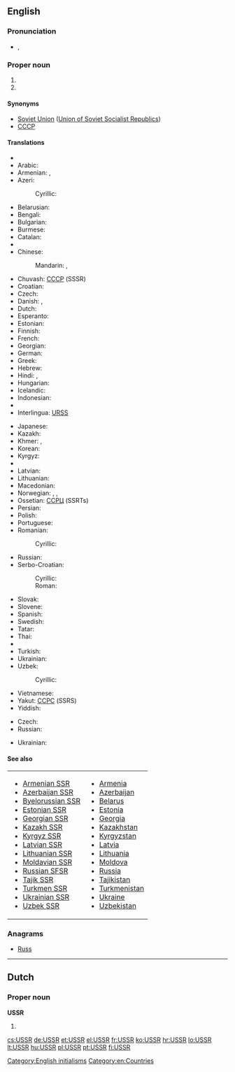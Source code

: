 ==English==
{{wikipedia}}

===Pronunciation===
* {{IPA|/ˌju.ɛs.ɛsˈɑ(r)/}}, {{X-SAMPA|/%yu.es.es.ar/}}

===Proper noun===
{{en-proper noun}}

# {{initialism of|Union of Soviet Socialist Republics}}
# {{initialism of|Ukrainian Soviet Socialist Republic}}

====Synonyms====
* [[Soviet Union]] ([[Union of Soviet Socialist Republics]])
* [[СССР]]

====Translations====
{{trans-top|Union of Soviet Socialist Republics}}
* {{trreq|Abkhaz}}
* Arabic: {{t-|ar|الإتحاد السوفياتي|m|tr=al-ʾittiḥād al-sūfiyātiyy}}
* Armenian: {{t|hy|ՍՍՀՄ|tr=SSHM|sc=Armn}}, {{t|hy|ԽՍՀՄ|tr=XSHM|sc=Armn}}
* Azeri: {{t|az|SSRİ|xs=Azeri}}
*: Cyrillic: {{t|az|ССРИ|sc=Cyrl}}
* Belarusian: {{t-|be|СССР|m|tr=SSSR|xs=Belarusian}}
* Bengali: {{t|bn|সোভিয়েত ইউনিয়ন|tr=sobhiyet i'uniyôn|sc=Beng}}
* Bulgarian: {{t-|bg|СССР|m|tr=SSSR}}
* Burmese: {{t|my|ဆိုဗီယက်ယူနီယံ|tr=hsobiyet yuniyan|sc=Mymr}}
* Catalan: {{t|ca|URSS|f}}
* {{trreq|Chechen}}
* Chinese:
*: Mandarin: {{t-|cmn|蘇聯|sc=Hani}}, {{t-|cmn|苏联|tr=Sūlián|sc=Hani}}
* Chuvash: [[СССР]] (SSSR)
* Croatian: {{t+|hr|SSSR}}
* Czech: {{t+|cs|SSSR|m}}
* Danish: {{t|da|USSR}}, {{t|da|SSSR}}
* Dutch: {{t-|nl|USSR|f}}
* Esperanto: {{t-|eo|USSR|xs=Esperanto}}
* Estonian: {{t|et|NSVL}}
* Finnish: {{t+|fi|SNTL}}
* French: {{t+|fr|URSS|f}}
* Georgian: {{t-|ka|სსრკ|tr=SSRK|sc=Geor|xs=Georgian}}
* German: {{t+|de|UdSSR|f}}
* Greek: {{t+|el|ΕΣΣΔ|f|tr=ESSD}}
* Hebrew: {{t|he|ברית המועצות|f|tr=brit ha-mu'atsot|sc=Hebr}}
* Hindi: {{t|hi|सोवियत संघ|tr=soviyat saṅgh|xs=Hindi}}, {{t|hi|सोवियत यूनियन|tr=soviyat yūniyan|xs=Hindi}}
* Hungarian: {{t+|hu|SZSZKSZ}}
* Icelandic: {{t-|is|Sovétríkin}}
* Indonesian: {{t-|id|Uni Soviet|xs=Indonesian}}
* {{trreq|Ingush}}
* Interlingua: [[URSS]]
{{trans-mid}}
* Japanese: {{t+|ja|ソ連|tr=それん, Soren}}
* Kazakh: {{t-|kk|КСРО|tr=KSRO|sc=Cyrl|xs=Kazakh}}
* Khmer: {{t|km|ស.ស.ស.ស|tr=S.S.S.S.|sc=Khmr|xs=Khmer}}, {{t|km|សហភាពសូវៀត|tr=sahapʰiep sooviet|sc=Khmr}}
* Korean: {{t|ko|소련|tr=Soryeon|sc=Hang}}
* Kyrgyz: {{t|ky|ССРС|tr=SSRS|sc=Cyrl}}
* {{trreq|lo}}
* Latvian: {{t|lv|PSRS}}
* Lithuanian: {{t+|lt|TSRS|xs=Lithuanian}}
* Macedonian: {{t-|mk|СССР|m|tr=SSSR}}
* Norwegian: {{t-|no|Sovjetunionen}}, {{t|no|USSR}}, {{t|no|SSSR}}
* Ossetian: [[ССРЦ]] (SSRTs)
* Persian: {{t|fa|اتحاد شوروی|tr=Ettehâd-e Šuravi|sc=fa-Arab}}
* Polish: {{t+|pl|ZSRR|m}}
* Portuguese: {{t+|pt|URSS|f}}
* Romanian: {{t-|ro|URSS|f}}
*: Cyrillic: {{t|ro|УРСС|f|sc=Cyrl}}
* Russian: {{t+|ru|СССР|m|tr=SSSR}}
* Serbo-Croatian:
*: Cyrillic: {{t|sh|СССР|m|sc=Cyrl|xs=Serbo-Croatian}}
*: Roman: {{t|sh|SSSR|m|xs=Serbo-Croatian}}
* Slovak: {{t|sk|ZSSR|m}}
* Slovene: {{t|sl|ZSSR|f}}
* Spanish: {{t+|es|URSS|f}}
* Swedish: {{t|sv|USSR}}
* Tatar: {{t-|tt|СССР|m|tr=SSSR|sc=Cyrl|xs=Tatar}}
* Thai: {{t|th|ม่านเหล็ก|tr=mâan-lèk}}
* {{trreq|bo}}
* Turkish: {{t+|tr|SSCB}}
* Ukrainian: {{t-|uk|СРСР|m|tr=SRSR|xs=Ukrainian}}
* Uzbek: {{t|uz|SSRY}}
*: Cyrillic: {{t|uz|ССPИ|sc=Cyrl}}
* Vietnamese: {{t-|vi|Liên Xô|xs=Vietnamese}}
* Yakut: [[ССРС]] (SSRS)
* Yiddish: {{t|yi|ראַטןפֿאַרבאַנד|m|tr=ratnfarband|sc=Hebr}}
{{trans-bottom}}

{{trans-top|Ukrainian Soviet Socialist Republic}}
* Czech: {{t|cs|USSR|f}}
* Russian: {{t|ru|УССР|f|tr=USSR}}
{{trans-mid}}
* Ukrainian: {{t-|uk|УРСР|f|tr=URSR|xs=Ukrainian}}
{{trans-bottom}}

====See also====
{| width="275px"
|-
| valign="top" |
* [[Armenian SSR]]
* [[Azerbaijan SSR]]
* [[Byelorussian SSR]]
* [[Estonian SSR]]
* [[Georgian SSR]]
* [[Kazakh SSR]]
* [[Kyrgyz SSR]]
* [[Latvian SSR]]
* [[Lithuanian SSR]]
* [[Moldavian SSR]]
* [[Russian SFSR]]
* [[Tajik SSR]]
* [[Turkmen SSR]]
* [[Ukrainian SSR]]
* [[Uzbek SSR]]
| valign="top" |
* [[Armenia]]
* [[Azerbaijan]]
* [[Belarus]]
* [[Estonia]]
* [[Georgia]]
* [[Kazakhstan]]
* [[Kyrgyzstan]]
* [[Latvia]]
* [[Lithuania]]
* [[Moldova]]
* [[Russia]]
* [[Tajikistan]]
* [[Turkmenistan]]
* [[Ukraine]]
* [[Uzbekistan]]
|}

===Anagrams===
* [[Russ#English|Russ]]

[[Category:English initialisms]]
[[Category:en:Countries]]

----

==Dutch==

===Proper noun===
'''USSR'''

# {{initialism of|Unie van Socialistische Sovjetrepublieken|lang=nl}}

[[cs:USSR]]
[[de:USSR]]
[[et:USSR]]
[[el:USSR]]
[[fr:USSR]]
[[ko:USSR]]
[[hr:USSR]]
[[lo:USSR]]
[[lt:USSR]]
[[hu:USSR]]
[[pl:USSR]]
[[pt:USSR]]
[[fi:USSR]]